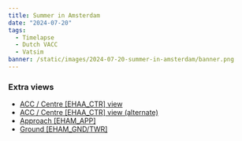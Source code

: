 ```yaml
---
title: Summer in Amsterdam
date: "2024-07-20"
tags:
  - Timelapse
  - Dutch VACC
  - Vatsim
banner: /static/images/2024-07-20-summer-in-amsterdam/banner.png
---
```


<Youtube id="PPGUypcpKz4" />

### Extra views

- [ACC / Centre [EHAA_CTR] view](https://youtu.be/iMg_8iThjH0)
- [ACC / Centre [EHAA_CTR] view (alternate)](https://youtu.be/qP7YJoiHKqc)
- [Approach [EHAM_APP]](https://youtu.be/oZUHOvJ7Glg)
- [Ground [EHAM_GND/TWR]](https://youtu.be/X_rW_ulZ-CE)
